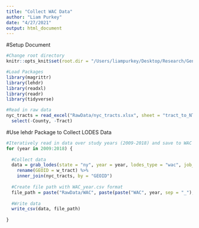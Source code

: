 ```yaml
---
title: "Collect WAC Data"
author: "Liam Purkey"
date: "4/27/2021"
output: html_document
---
```


#Setup Document 

```r
#Change root directory
knitr::opts_knit$set(root.dir = "/Users/liampurkey/Desktop/Research/Gentrification")
```

```r
#Load Packages
library(magrittr)
library(lehdr)
library(readxl)
library(readr)
library(tidyverse)
```

```r
#Read in raw data
nyc_tracts = read_excel("RawData/nyc_tracts.xlsx", sheet = "tract_to_NTA") %>%
  select(-County, -Tract)
```

#Use lehdr Package to Collect LODES Data

```r
#Iteratively read in data over study years (2009-2018) and save to WAC folder in RawData
for (year in 2009:2018) {
  
  #Collect data
  data = grab_lodes(state = "ny", year = year, lodes_type = "wac", job_type = "JT03", segment = "S000", agg_geo = "tract") %>%
    rename(GEOID = w_tract) %>%
    inner_join(nyc_tracts, by = "GEOID")
  
  #Create file path with WAC_year.csv format
  file_path = paste("RawData/WAC", paste(paste("WAC", year, sep = "_"), "csv", sep = "."), sep = "/") 
  
  #Write data
  write_csv(data, file_path)
  
}
```



